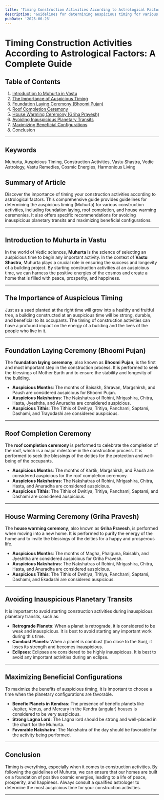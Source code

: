```yaml
---
title: 'Timing Construction Activities According to Astrological Factors: A Complete Guide'
description: 'Guidelines for determining auspicious timing for various construction activities based on planetary positions, including foundation laying, roof completion, and house warming ceremonies, with specific recommendations for avoiding inauspicious planetary transits and maximizing beneficial configurations.'
pubDate: '2025-06-26'
---
```


# Timing Construction Activities According to Astrological Factors: A Complete Guide

## Table of Contents
1. [Introduction to Muhurta in Vastu](#introduction-to-muhurta-in-vastu)
2. [The Importance of Auspicious Timing](#the-importance-of-auspicious-timing)
3. [Foundation Laying Ceremony (Bhoomi Pujan)](#foundation-laying-ceremony-bhoomi-pujan)
4. [Roof Completion Ceremony](#roof-completion-ceremony)
5. [House Warming Ceremony (Griha Pravesh)](#house-warming-ceremony-griha-pravesh)
6. [Avoiding Inauspicious Planetary Transits](#avoiding-inauspicious-planetary-transits)
7. [Maximizing Beneficial Configurations](#maximizing-beneficial-configurations)
8. [Conclusion](#conclusion)

---

## Keywords
Muhurta, Auspicious Timing, Construction Activities, Vastu Shastra, Vedic Astrology, Vastu Remedies, Cosmic Energies, Harmonious Living

## Summary of Article
Discover the importance of timing your construction activities according to astrological factors. This comprehensive guide provides guidelines for determining the auspicious timing (Muhurta) for various construction activities, including foundation laying, roof completion, and house warming ceremonies. It also offers specific recommendations for avoiding inauspicious planetary transits and maximizing beneficial configurations.

---

## Introduction to Muhurta in Vastu

In the world of Vedic sciences, **Muhurta** is the science of selecting an auspicious time to begin any important activity. In the context of **Vastu Shastra**, Muhurta plays a crucial role in ensuring the success and longevity of a building project. By starting construction activities at an auspicious time, we can harness the positive energies of the cosmos and create a home that is filled with peace, prosperity, and happiness.

---

## The Importance of Auspicious Timing

Just as a seed planted at the right time will grow into a healthy and fruitful tree, a building constructed at an auspicious time will be strong, durable, and beneficial to its occupants. The timing of construction activities can have a profound impact on the energy of a building and the lives of the people who live in it.

---

## Foundation Laying Ceremony (Bhoomi Pujan)

The **foundation laying ceremony**, also known as **Bhoomi Pujan**, is the first and most important step in the construction process. It is performed to seek the blessings of Mother Earth and to ensure the stability and longevity of the building.

- **Auspicious Months**: The months of Baisakh, Shravan, Margshirsh, and Paush are considered auspicious for Bhoomi Pujan.
- **Auspicious Nakshatras**: The Nakshatras of Rohini, Mrigashira, Chitra, Hasta, Jyeshtha, and Anuradha are considered auspicious.
- **Auspicious Tithis**: The Tithis of Dwitiya, Tritiya, Panchami, Saptami, Dashami, and Trayodashi are considered auspicious.

---

## Roof Completion Ceremony

The **roof completion ceremony** is performed to celebrate the completion of the roof, which is a major milestone in the construction process. It is performed to seek the blessings of the deities for the protection and well-being of the occupants.

- **Auspicious Months**: The months of Kartik, Margshirsh, and Paush are considered auspicious for the roof completion ceremony.
- **Auspicious Nakshatras**: The Nakshatras of Rohini, Mrigashira, Chitra, Hasta, and Anuradha are considered auspicious.
- **Auspicious Tithis**: The Tithis of Dwitiya, Tritiya, Panchami, Saptami, and Dashami are considered auspicious.

---

## House Warming Ceremony (Griha Pravesh)

The **house warming ceremony**, also known as **Griha Pravesh**, is performed when moving into a new home. It is performed to purify the energy of the home and to invite the blessings of the deities for a happy and prosperous life.

- **Auspicious Months**: The months of Magha, Phalguna, Baisakh, and Jyeshtha are considered auspicious for Griha Pravesh.
- **Auspicious Nakshatras**: The Nakshatras of Rohini, Mrigashira, Chitra, Hasta, and Anuradha are considered auspicious.
- **Auspicious Tithis**: The Tithis of Dwitiya, Tritiya, Panchami, Saptami, Dashami, and Ekadashi are considered auspicious.

---

## Avoiding Inauspicious Planetary Transits

It is important to avoid starting construction activities during inauspicious planetary transits, such as:

- **Retrograde Planets**: When a planet is retrograde, it is considered to be weak and inauspicious. It is best to avoid starting any important work during this time.
- **Combust Planets**: When a planet is combust (too close to the Sun), it loses its strength and becomes inauspicious.
- **Eclipses**: Eclipses are considered to be highly inauspicious. It is best to avoid any important activities during an eclipse.

---

## Maximizing Beneficial Configurations

To maximize the benefits of auspicious timing, it is important to choose a time when the planetary configurations are favorable.

- **Benefic Planets in Kendras**: The presence of benefic planets like Jupiter, Venus, and Mercury in the Kendra (angular) houses is considered to be very auspicious.
- **Strong Lagna Lord**: The Lagna lord should be strong and well-placed in the chart for the Muhurta.
- **Favorable Nakshatra**: The Nakshatra of the day should be favorable for the activity being performed.

---

## Conclusion

Timing is everything, especially when it comes to construction activities. By following the guidelines of Muhurta, we can ensure that our homes are built on a foundation of positive cosmic energies, leading to a life of peace, prosperity, and happiness. Always consult a qualified astrologer to determine the most auspicious time for your construction activities.

---
